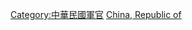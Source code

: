{{Catnav|頁面分類|各種主題的頁面分類|按國家分類|各國軍事|中華民國軍事|中華民國軍事人物|中華民國軍官}}

[[Category:中華民國軍官|Category:中華民國軍官]]
[[Category:各國將軍|China, Republic of]]